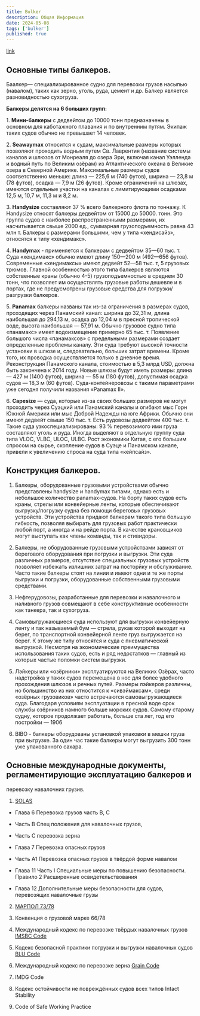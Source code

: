 ```yaml
---
title: Bulker
description: Общая Информация
date: 2024-05-08
tags: ['bulker']
published: true
---
```


[link](https://studfile.net/preview/16494075/page:8/)

## Основные типы балкеров.

Баалкер— специализированное судно для перевозки грузов насыпью (навалом), таких
как зерно, уголь, руда, цемент и др. Балкер является разновидностью сухогруза.

**Балкеры делятся на 6 больших групп:**

1\. **Мини-балкеры** с дедвейтом до 10000 тонн предназначены в основном для
каботажного плавания и по внутренним путям. Экипаж таких судов обычно не
превышает 14 человек.

2\. **Seawaymax** относится к судам, максимальные размеры которых позволяют
проходить водным путем Св. Лаврентия (название системы каналов и шлюзов от
Монреаля до озера Эри, включая канал Уэлленда и водный путь по Великим озёрам)
из Атлантического океана в Великие озера в Северной Америке. Максимальные
размеры судов соответственно меньше: длина — 225,6 м (740 футов), ширина — 23,8
м (78 футов), осадка — 7,9 м (26 футов). Кроме ограничений на шлюзах, имеются
отдельные участки на каналах с лимитирующими осадками 12,5 м, 10,7 м, 11,3 м и
8,2 м.

3\. **Handysize** составляют 37 % всего балкерного флота по тоннажу. К Handysize
относят балкеры дедвейтом от 15000 до 50000. тонн. Это группа судов с наиболее
распространенными размерами, их насчитывается свыше 2000 ед., суммарная
грузоподъемность равна 43 млн т. Балкеры с размерами большими, чем у типа
«хендисайз», относятся к типу «хендимакс».

4\. **Handymax** - применяется к балкерам с дедвейтом 35—60 тыс. т. Суда
«хендимакс» обычно имеют длину 150—200 м (492—656 футов). Современные
«хендимаксы» имеют дедвейт 52—58 тыс. т, 5 грузовых трюмов. Главной особенностью
этого типа балкеров являются собственные краны (обычно 4-5) грузоподъемностью в
среднем 30 тонн, что позволяет им осуществлять грузовые работы дешевле и в
портах, где не предусмотрены грузовые средства для погрузки/разгрузки балкеров.

5\. **Panamax** балкеры названы так из-за ограничения в размерах судов,
проходящих через Панамский канал: ширина до 32,31 м, длина наибольшая до 294,13
м, осадка до 12,04 м в пресной тропической воде, высота наибольшая — 57,91 м.
Обычно грузовое судно типа «панамакс» имеет водоизмещение примерно 65 тыс. т.
Появление большого числа «панамаксов» с предельными размерами создает
определенные проблемы каналу. Эти суда требуют высокой точности установки в
шлюзе и, следовательно, больших затрат времени. Кроме того, их проводка
осуществляется только в дневное время. Реконструкция Панамского канала,
стоимостью в 5,3 млрд USD, должна быть закончена к 2014 году. Новые шлюзы будут
иметь размеры: длина — 427 м (1400 футов), ширина — 55 м (180 футов), допустимая
осадка судов — 18,3 м (60 футов). Суда-контейнеровозы с такими параметрами уже
сегодня получили названия «Panamax II».

6\. **Capesize** — суда, которые из-за своих больших размеров не могут проходить
через Суэцкий или Панамский каналы и огибают мыс Горн Южной Америки или мыс
Доброй Надежды на юге Африки. Обычно они имеют дедвейт свыше 150 тыс. т. Есть
рудовозы дедвейтом 400 тыс. т. Такие суда узкоспециализированы: 93 %
перевозимого ими груза составляют уголь и руда. Иногда выделяют в отдельную
группу суда типа VLOC, VLBC, ULOC, ULBC. Рост экономики Китая, с его большим
спросом на сырье, скопление судов в Суэце и Панамском канале, привели к
увеличению спроса на суда типа «кейпсайз».

## Конструкция балкеров.

1. Балкеры, оборудованные грузовыми устройствами обычно представлены handysize и
   handymax типами, однако есть и небольшое количество panamax-судов. На борту
   таких судов есть краны, стрелы или конвейерные ленты, которые обеспечивают
   выгрузку/погрузку судна без помощи береговых грузовых устройств. Эти
   устройства придают балкерам такого типа большую гибкость, позволяя выбирать
   для грузовых работ практически любой порт, а иногда и на рейде порта. В
   качестве крановщиков могут выступать как члены команды, так и стивидоры.

2. Балкеры, не оборудованные грузовыми устройствами зависят от берегового
   оборудования при погрузки и выгрузки. Эти суда различных размеров, отсутствие
   специальных грузовых устройств позволяет избежать излишних затрат на
   посторйку и обслуживание. Часто такие балкеры стоят на линии и имеют одни и
   те же порты выгрузки и погрузки, оборудованные собственными грузовыми
   средствами.

3. Нефтерудовозы, разработанные для перевозки и навалочного и наливного грузов
   совмещают в себе конструктивные особенности как танкера, так и сухогруза.

4. Самовыгружающиеся суда используют для выгрузки конвейерную ленту и так
   называемый бум — стрела, рукав которой выходит на берег, по транспортной
   конвейерной ленте груз выгружается на берег. К этому же типу относятся и суда
   с пневматической выгрузкой. Несмотря на экономические преимущества
   использования таких судов, есть и ряд недостатков — главный из которых частые
   поломки систем выгрузки.

5. Лэйкеры или «озёрники» эксплуатируются на Великих Озёрах, часто надстройка у
   таких судов перемещена в нос для более удобного прохождения шлюзов и речных
   путей. Размеры лэйкеров различны, но большинство из них отностится к
   «сивэймаксам», среди «озёрных грузовиков» часто встречаются самовыгружающиеся
   суда. Благодаря условиям эксплуатации в пресной воде срок службы озёрников
   намного больше морских судов. Самому старому судну, которое продолжает
   работать, больше ста лет, год его постройки — 1906

6. BIBO - балкеры оборудованы установкой упаковки в мешки груза при выгрузке. За
   один час такие балкеры могут выгрузить 300 тонн уже упакованного сахара.

## Основные международные документы, регламентирующие эксплуатацию балкеров и

перевозку навалочних грузив.

1. [SOLAS](/blog/solas)

- Глава 6 Перевозка грузов часть В, С

- Часть В Спец положения для навалочных грузов,

- Часть С перевозка зерна

- Глава 7 Перевозка опасных грузов

- Часть А1 Перевозка опасных грузов в твёрдой форме навалом

- Глава 11 Часть I Специальные меры по повышению безопасности. Правило 2
  Расширенные освидетельствования

- Глава 12 Дополнительные меры безопасности для судов, перевозящих навалочные
  грузы

2. [МАРПОЛ 73/78](/blog/marpol)

3. Конвенция о грузовой марке 66/78

4. Международный кодекс по перевозке твёрдых навалочных грузов
   [IMSBC Code](/blog/imsbc-code)

5. Кодекс безопасной практики погрузки и выгрузки навалочных судов
   [BLU Code](/blog/blu-code)

6. Международный кодекс по перевозке зерна [Grain Code](/blog/grain-code)

7. IMDG Code

8. Кодекс остойчивости не повреждённых судов всех типов Intact Stability

9. Code of Safe Working Practice
